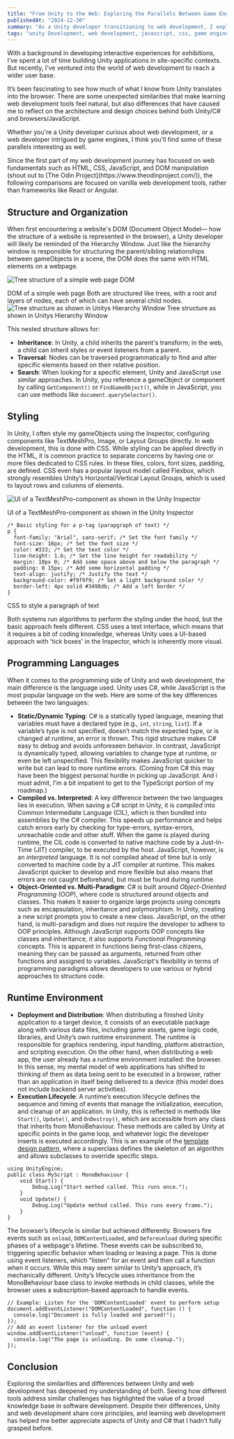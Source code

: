 ```yaml
---
title: "From Unity to the Web: Exploring the Parallels Between Game Engines and Web Development"
publishedAt: "2024-12-30"
summary: "As a Unity developer transitioning to web development, I explore the surprising similarities and key differences between Unity/C# and web technologies like JavaScript and browsers."
tags: "unity Development, web development, javascript, css, game engines, programming paradigms, c#, html, interactive experiences"
---
```


With a background in developing interactive experiences for exhibitions, I’ve spent a lot of time building Unity applications in site-specific contexts. But recently, I’ve ventured into the world of web development to reach a wider user base.

It’s been fascinating to see how much of what I know from Unity translates into the browser. There are some unexpected similarities that make learning web development tools feel natural, but also differences that have caused me to reflect on the architecture and design choices behind both Unity/C# and browsers/JavaScript.

Whether you're a Unity developer curious about web development, or a web developer intrigued by game engines, I think you'll find some of these parallels interesting as well.

<Callout emoji="💡">
  Since the first part of my web development journey has focused on web
  fundamentals such as HTML, CSS, JavaScript, and DOM manipulation (shout out to
  [The Odin Project](https://www.theodinproject.com/)), the following
  comparisons are focused on vanilla web development tools, rather than
  frameworks like React or Angular.
</Callout>

## Structure and Organization

When first encountering a website's DOM (Document Object Model— how the structure of a website is represented in the browser), a Unity developer will likely be reminded of the Hierarchy Window. Just like the hierarchy window is responsible for structuring the parent/sibling relationships between gameObjects in a scene, the DOM does the same with HTML elements on a webpage.

<Image
  src="/DOM.png"
  alt="Tree structure of a simple web page DOM"
  width={640}
  height={500}
/>
<Caption>DOM of a simple web page</Caption>
Both are structured like trees, with a root and layers of nodes, each of which
can have several child nodes.
<Image
  src="/HierarchyWindow.png"
  alt="Tree structure as shown in Unitys Hierarchy Window"
  width={400}
  height={250}
/>
<Caption>Tree structure as shown in Unitys Hierarchy Window</Caption>

This nested structure allows for:

- **Inheritance**: In Unity, a child inherits the parent's transform; in the web, a child can inherit styles or event listeners from a parent.
- **Traversal**: Nodes can be traversed programmatically to find and alter specific elements based on their relative position.
- **Search**: When looking for a specific element, Unity and JavaScript use similar approaches. In Unity, you reference a gameObject or component by calling `GetComponent()` or `FindGameObject()`, while in JavaScript, you can use methods like `document.querySelector()`.

## Styling

In Unity, I often style my gameObjects using the Inspector, configuring components like TextMeshPro, Image, or Layout Groups directly. In web development, this is done with CSS. While styling can be applied directly in the HTML, it is common practice to separate concerns by having one or more files dedicated to CSS rules. In these files, colors, font sizes, padding, are defined. CSS even has a popular layout model called Flexbox, which strongly resembles Unity’s Horizontal/Vertical Layout Groups, which is used to layout rows and columns of elements.

<Image
  src="/TMPRO.png"
  alt="UI of a TextMeshPro-component as shown in the Unity Inspector"
  width={640}
  height={500}
/>
<Caption>UI of a TextMeshPro-component as shown in the Unity Inspector</Caption>

```
/* Basic styling for a p-tag (parapgraph of text) */
p {
  font-family: "Arial", sans-serif; /* Set the font family */
  font-size: 16px; /* Set the font size */
  color: #333; /* Set the text color */
  line-height: 1.6; /* Set the line height for readability */
  margin: 10px 0; /* Add some space above and below the paragraph */
  padding: 0 15px; /* Add some horizontal padding */
  text-align: justify; /* Justify the text */
  background-color: #f9f9f9; /* Set a light background color */
  border-left: 4px solid #3498db; /* Add a left border */
}
```

<Caption>CSS to style a paragraph of text</Caption>

Both systems run algorithms to perform the styling under the hood, but the basic approach feels different. CSS uses a text interface, which means that it requires a bit of coding knowledge, whereas Unity uses a UI-based approach with 'tick boxes' in the Inspector, which is inherently more visual.

## Programming Languages

When it comes to the programming side of Unity and web development, the main difference is the language used. Unity uses C#, while JavaScript is the most popular language on the web. Here are some of the key differences between the two languages:

- **Static/Dynamic Typing**: C# is a statically typed language, meaning that variables must have a declared type (e.g., `int`, `string`, `list`). If a variable’s type is not specified, doesn’t match the expected type, or is changed at runtime, an error is thrown. This rigid structure makes C# easy to debug and avoids unforeseen behavior. In contrast, JavaScript is dynamically typed, allowing variables to change type at runtime, or even be left unspecified. This flexibility makes JavaScript quicker to write but can lead to more runtime errors. (Coming from C# this may have been the biggest personal hurdle in picking up JavaScript. And i must admit, I'm a bit impatient to get to the TypeScript portion of my roadmap.)
- **Compiled vs. Interpreted**: A key difference between the two languages lies in execution. When saving a C# script in Unity, it is _compiled_ into Common Intermediate Language (CIL), which is then bundled into assemblies by the C# compiler. This speeds up performance and helps catch errors early by checking for type-errors, syntax-errors, unreachable code and other stuff. When the game is played during runtime, the CIL code is converted to native machine code by a Just-In-Time (JIT) compiler, to be executed by the host. JavaScript, however, is an _interpreted_ language. It is not compiled ahead of time but is only converted to machine code by a JIT compiler at runtime. This makes JavaScript quicker to develop and more flexible but also means that errors are not caught beforehand, but must be found during runtime.
- **Object-Oriented vs. Multi-Paradigm**: C# is built around _Object-Oriented Programming_ (OOP), where code is structured around objects and classes. This makes it easier to organize large projects using concepts such as encapsulation, inheritance and polymorphism. In Unity, creating a new script prompts you to create a new class. JavaScript, on the other hand, is multi-paradigm and does not require the developer to adhere to OOP principles. Although JavaScript supports OOP concepts like classes and inheritance, it also supports _Functional Programming_ concepts. This is apparent in functions being first-class citizens, meaning they can be passed as arguments, returned from other functions and assigned to variables. JavaScript's flexibility in terms of programming paradigms allows developers to use various or hybrid approaches to structure code.

## Runtime Environment

- **Deployment and Distribution**: When distributing a finished Unity application to a target device, it consists of an executable package along with various data files, including game assets, game logic code, libraries, and Unity’s own runtime environment. The runtime is responsible for graphics rendering, input handling, platform abstraction, and scripting execution. On the other hand, when distributing a web app, the user already has a runtime environment installed: the browser. In this sense, my mental model of web applications has shifted to thinking of them as data being sent to be executed in a browser, rather than an application in itself being delivered to a device (this model does not include backend server activities).
- **Execution Lifecycle**: A runtime’s execution lifecycle defines the sequence and timing of events that manage the initialization, execution, and cleanup of an application. In Unity, this is reflected in methods like `Start()`, `Update()`, and `OnDestroy()`, which are accessible from any class that inherits from MonoBehaviour. These methods are called by Unity at specific points in the game loop, and whatever logic the developer inserts is executed accordingly. This is an example of the [template design pattern](https://refactoring.guru/design-patterns/template-method), where a superclass defines the skeleton of an algorithm and allows subclasses to override specific steps.

```
using UnityEngine;
public class MyScript : MonoBehaviour {
    void Start() {
        Debug.Log("Start method called. This runs once.");
    }
    void Update() {
        Debug.Log("Update method called. This runs every frame.");
    }
}
```

The browser’s lifecycle is similar but achieved differently. Browsers fire events such as `onload`, `DOMContentLoaded`, and `beforeunload` during specific phases of a webpage's lifetime. These events can be subscribed to, triggering specific behavior when loading or leaving a page. This is done using event listeners, which "listen" for an event and then call a function when it occurs. While this may seem similar to Unity’s approach, it’s mechanically different. Unity’s lifecycle uses inheritance from the MonoBehaviour base class to invoke methods in child classes, while the browser uses a subscription-based approach to handle events.

```
// Example: Listen for the 'DOMContentLoaded' event to perform setup
document.addEventListener("DOMContentLoaded", function () {
  console.log("Document is fully loaded and parsed!");
});
// Add an event listener for the unload event
window.addEventListener("unload", function (event) {
  console.log("The page is unloading. Do some cleanup.");
});
```

## Conclusion

Exploring the similarities and differences between Unity and web development has deepened my understanding of both. Seeing how different tools address similar challenges has highlighted the value of a broad knowledge base in software development. Despite their differences, Unity and web development share core principles, and learning web development has helped me better appreciate aspects of Unity and C# that I hadn’t fully grasped before.
